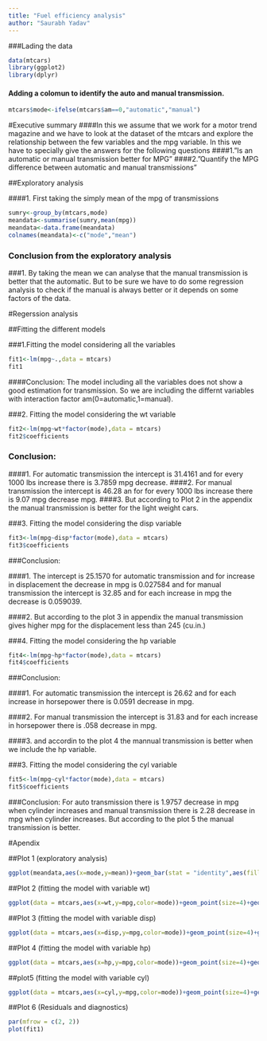 ```yaml
---
title: "Fuel efficiency analysis"
author: "Saurabh Yadav"
---
```


###Lading the data
```r
data(mtcars)
library(ggplot2)
library(dplyr)

```
#### Adding a colomun to identify the auto and manual transmission.
```r
mtcars$mode<-ifelse(mtcars$am==0,"automatic","manual")

```
#Executive summary
####In this we assume that we work for a motor trend magazine and we have to look at the dataset of the mtcars and explore the relationship between the few variables and the mpg variable. In this we have to specially give the answers for the following questions
####1."Is an automatic or manual transmission better for MPG"
####2."Quantify the MPG difference between automatic and manual transmissions"

##Exploratory analysis

####1. First taking the simply mean of the mpg of transmissions


```r
sumry<-group_by(mtcars,mode)
meandata<-summarise(sumry,mean(mpg))
meandata<-data.frame(meandata)
colnames(meandata)<-c("mode","mean")
```


### Conclusion from the exploratory analysis

###1. By taking the mean we can analyse that the manual transmission is better that the automatic. But to be sure we have to do some regression analysis to check if the manual is always better or it depends on some factors of the data.

#Regerssion analysis

##Fitting the different models

###1.Fitting the model considering all the variables
```r

fit1<-lm(mpg~.,data = mtcars)
fit1
```

####Conclusion: The model including all the variables does not show a good estimation for transmission. So we are including the differnt variables with interaction factor am(0=automatic,1=manual).

###2. Fitting the model considering the wt variable

```r
fit2<-lm(mpg~wt*factor(mode),data = mtcars)
fit2$coefficients

```
### Conclusion:
####1. For automatic transmission the intercept is 31.4161 and for every 1000 lbs increase there is 3.7859 mpg decrease. 
####2. For manual transmission the intercept is 46.28 an for for every 1000 lbs increase there is 9.07 mpg decrease  mpg.
####3. But according to Plot 2 in the appendix the manual transmission is better for the light weight cars.

###3. Fitting the model considering the disp variable

```r
fit3<-lm(mpg~disp*factor(mode),data = mtcars)
fit3$coefficients
```

###Conclusion:

####1. The intercept is 25.1570 for automatic transmission and for increase in displacement the decrease in  mpg is 0.027584 and for manual transmission the intercept is 32.85 and for each increase in mpg the decrease is 0.059039. 

####2. But according to the plot 3 in appendix the manual transmission gives higher mpg for the displacement less than 245 (cu.in.)

###4. Fitting the model considering the hp variable

```r
fit4<-lm(mpg~hp*factor(mode),data = mtcars)
fit4$coefficients
```

###Conclusion: 

####1. For automatic transmission the intercept is 26.62 and for each increase in horsepower there is 0.0591 decrease in mpg.

####2. For manual transmission the intercept is 31.83 and for each increase in horsepower there is .058 decrease in mpg.

####3. and accordin to the plot 4 the mannual transmission is better when we include the hp variable.


###3. Fitting the model considering the cyl variable
```r
fit5<-lm(mpg~cyl*factor(mode),data = mtcars)
fit5$coefficients
```

###Conclusion: For auto transmission there is 1.9757 decrease in mpg when cylinder increases and manual transmission there is 2.28 decrease in mpg when cylinder increases. But according to the plot 5 the manual transmission is better.




#Apendix


##Plot 1 (exploratory analysis)
```r
ggplot(meandata,aes(x=mode,y=mean))+geom_bar(stat = "identity",aes(fill=mode))+geom_text(aes(label=round(mean,2)), vjust=1.6, color="white", size=8)
```


##Plot 2 (fitting the model with variable wt)
```r
ggplot(data = mtcars,aes(x=wt,y=mpg,color=mode))+geom_point(size=4)+geom_abline(slope = -3.786,intercept = 31.416,color="salmon",size=1)+geom_abline(slope = -9.08,intercept = 46.28,color="skyblue",size=1)
```


##Plot 3 (fitting the model with variable disp)
```r
ggplot(data = mtcars,aes(x=disp,y=mpg,color=mode))+geom_point(size=4)+geom_abline(slope = -0.027584,intercept =25.157,color="salmon")+geom_abline(slope = -0.0590,intercept = 32.85,color="skyblue",size=1)
```


##Plot 4 (fitting the model with variable hp)
```r
ggplot(data = mtcars,aes(x=hp,y=mpg,color=mode))+geom_point(size=4)+geom_abline(slope = -0.05913,intercept =26.624,color="salmon")+geom_abline(slope = -0.0590,intercept = 31.83,color="skyblue",size=1)
```


##plot5 (fitting the model with variable cyl)


```r
ggplot(data = mtcars,aes(x=cyl,y=mpg,color=mode))+geom_point(size=4)+geom_abline(slope = -1.9757,intercept =30.87,color="salmon")+geom_abline(slope = -2.2808,intercept = 40.9,color="steelblue",size=1)
```



##Plot 6 (Residuals and diagnostics)
```r
par(mfrow = c(2, 2))
plot(fit1)
```

